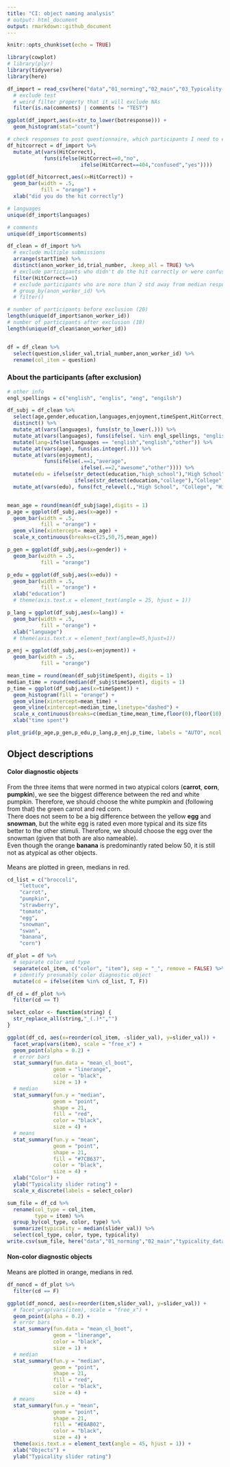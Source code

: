 ```yaml
---
title: "CI: object naming analysis"
# output: html_document
output: rmarkdown::github_document
---
```


```r
knitr::opts_chunk$set(echo = TRUE)
```

```r
library(cowplot)
# library(plyr)
library(tidyverse)
library(here)

df_import = read_csv(here("data","01_norming","02_main","03_Typicality-norming","data.csv")) %>%
  # exclude test
  # weird filter property that it will exclude NAs
  filter(is.na(comments) | comments != "TEST")
```

```r
ggplot(df_import,aes(x=str_to_lower(botresponse))) +
  geom_histogram(stat="count")
```

```r
# check responses to post questionnaire, which participants I need to exclude (e.g., HitCorrect and NativeLanguage)
df_hitcorrect = df_import %>% 
  mutate_at(vars(HitCorrect),
            funs(ifelse(HitCorrect==0,"no",
                        ifelse(HitCorrect==404,"confused","yes"))))

ggplot(df_hitcorrect,aes(x=HitCorrect)) +
  geom_bar(width = .5,
           fill = "orange") +
  xlab("did you do the hit correctly")

# languages
unique(df_import$languages)

# comments
unique(df_import$comments)
```


```r

df_clean = df_import %>% 
  # exclude multiple submissions
  arrange(startTime) %>% 
  distinct(anon_worker_id,trial_number, .keep_all = TRUE) %>% 
  # exclude participants who didn't do the hit correctly or were confused (self reportedly)
  filter(HitCorrect==1)
  # exclude participants who are more than 2 std away from median responses
  # group_by(anon_worker_id) %>%
  # filter()

# number of participants before exclusion (20)
length(unique(df_import$anon_worker_id))
# number of participants after exclusion (18)
length(unique(df_clean$anon_worker_id))


df = df_clean %>%
  select(question,slider_val,trial_number,anon_worker_id) %>% 
  rename(col_item = question)
```


### About the participants (after exclusion)

```r
# other info
engl_spellings = c("english", "englis", "eng", "engilsh")

df_subj = df_clean %>% 
  select(age,gender,education,languages,enjoyment,timeSpent,HitCorrect,comments,anon_worker_id) %>% 
  distinct() %>% 
  mutate_at(vars(languages), funs(str_to_lower(.))) %>% 
  mutate_at(vars(languages), funs(ifelse(. %in% engl_spellings, "english", .))) %>% 
  mutate(lang=ifelse(languages == "english","english","other")) %>% 
  mutate_at(vars(age), funs(as.integer(.))) %>% 
  mutate_at(vars(enjoyment), 
            funs(ifelse(.==1,"average",
                        ifelse(.==2,"awesome","other")))) %>% 
  mutate(edu = ifelse(str_detect(education,"high_school"),"High School",
                      ifelse(str_detect(education,"college"),"College","Higher"))) %>% 
  mutate_at(vars(edu), funs(fct_relevel(.,"High School", "College", "Higher")))


mean_age = round(mean(df_subj$age),digits = 1)
p_age = ggplot(df_subj,aes(x=age)) +
  geom_bar(width = .5,
           fill = "orange") +
  geom_vline(xintercept= mean_age) +
  scale_x_continuous(breaks=c(25,50,75,mean_age))

p_gen = ggplot(df_subj,aes(x=gender)) +
  geom_bar(width = .5,
           fill = "orange")

p_edu = ggplot(df_subj,aes(x=edu)) +
  geom_bar(width = .5,
           fill = "orange") +
  xlab("education")
  # theme(axis.text.x = element_text(angle = 25, hjust = 1))

p_lang = ggplot(df_subj,aes(x=lang)) +
  geom_bar(width = .5,
           fill = "orange") +
  xlab("language")
  # theme(axis.text.x = element_text(angle=45,hjust=1))

p_enj = ggplot(df_subj,aes(x=enjoyment)) +
  geom_bar(width = .5,
           fill = "orange")

mean_time = round(mean(df_subj$timeSpent), digits = 1)
median_time = round(median(df_subj$timeSpent), digits = 1)
p_time = ggplot(df_subj,aes(x=timeSpent)) +
  geom_histogram(fill = "orange") +
  geom_vline(xintercept=mean_time) +
  geom_vline(xintercept=median_time,linetype="dashed") +
  scale_x_continuous(breaks=c(median_time,mean_time,floor(0),floor(10),floor(25),floor(20))) +
  xlab("time spent")

plot_grid(p_age,p_gen,p_edu,p_lang,p_enj,p_time, labels = "AUTO", ncol = 2, align = 'v')

```

## Object descriptions

#### Color diagnostic objects
From the three items that were normed in two atypical colors (**carrot**, **corn**, **pumpkin**), we see the biggest difference between the red and white pumpkin. Therefore, we should choose the white pumpkin and (following from that) the green carrot and red corn.<br>
There does not seem to be a big difference between the yellow **egg** and **snowman**, but the white egg is rated even more typical and its size fits better to the other stimuli. Therefore, we should choose the egg over the snowman (given that both are also nameable).<br>
Even though the orange **banana** is predominantly rated below 50, it is still not as atypical as other objects.<br>
<br>
Means are plotted in green, medians in red.

```r

cd_list = c("broccoli",
	"lettuce",
	"carrot",
	"pumpkin",
	"strawberry",
	"tomato",
	"egg",
	"snowman",
	"swan",
	"banana",
	"corn")

df_plot = df %>% 
  # separate color and type
  separate(col_item, c("color", "item"), sep = "_", remove = FALSE) %>% 
  # identify presumably color diagnostic object
  mutate(cd = ifelse(item %in% cd_list, T, F))

```

```r

df_cd = df_plot %>% 
  filter(cd == T)

select_color <- function(string) {
  str_replace_all(string,"_(.)*","")
}

ggplot(df_cd, aes(x=reorder(col_item, -slider_val), y=slider_val)) +
  facet_wrap(vars(item), scale = "free_x") +
  geom_point(alpha = 0.2) +
  # error bars 
  stat_summary(fun.data = "mean_cl_boot",
               geom = "linerange",
               color = "black",
               size = 1) + 
  # median
  stat_summary(fun.y = "median",
               geom = "point",
               shape = 21,
               fill = "red",
               color = "black",
               size = 4) +
  # means
  stat_summary(fun.y = "mean",
               geom = "point",
               shape = 21,
               fill = "#7CB637",
               color = "black",
               size = 4) +
  xlab("Color") +
  ylab("Typicality slider rating") +
  scale_x_discrete(labels = select_color)

sum_file = df_cd %>%
  rename(col_type = col_item,
         type = item) %>% 
  group_by(col_type, color, type) %>% 
  summarize(typicality = median(slider_val)) %>% 
  select(col_type, color, type, typicality)
write.csv(sum_file, here("data","01_norming","02_main","typicality_data.csv"), row.names = FALSE)
```

#### Non-color diagnostic objects
Means are plotted in orange, medians in red.

```r

df_noncd = df_plot %>% 
  filter(cd == F)

ggplot(df_noncd, aes(x=reorder(item,slider_val), y=slider_val)) +
  # facet_wrap(vars(item), scale = "free_x") +
  geom_point(alpha = 0.2) +
  # error bars 
  stat_summary(fun.data = "mean_cl_boot",
               geom = "linerange",
               color = "black",
               size = 1) + 
  # median
  stat_summary(fun.y = "median",
               geom = "point",
               shape = 21,
               fill = "red",
               color = "black",
               size = 4) +
  # means
  stat_summary(fun.y = "mean",
               geom = "point",
               shape = 21,
               fill = "#E6AB02",
               color = "black",
               size = 4) +
  theme(axis.text.x = element_text(angle = 45, hjust = 1)) +
  xlab("Objects") +
  ylab("Typicality slider rating")
```

